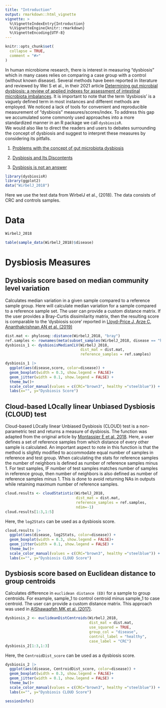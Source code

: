 ```yaml
---
title: "Introduction"
output: rmarkdown::html_vignette
vignette: >
  %\VignetteIndexEntry{Introduction}
  %\VignetteEngine{knitr::rmarkdown}
  %\VignetteEncoding{UTF-8}
---
```


```r
knitr::opts_chunk$set(
  collapse = TRUE,
  comment = "#>"
)
```

In human microbiome research, there is interest in measuring “dysbiosis” which in 
many cases relies on comparing a case group with a control (without known disease). 
Several methods have been reported in literature and reviewed by Wei S et al., in their 
2021 article [Determining gut microbial dysbiosis: a review of applied indexes for assessment of intestinal microbiota imbalances](https://doi.org/10.1128/AEM.00395-21). It is important to note that the term 'dysbiosis' is a vaguely defined term in most instances and different methods are employed. We noticed a lack of tools for convenient and reproducible measurement of “dysbiosis” measures/scores/index. To address this gap we accumulated some commonly used approaches into a more standardized manner in an R package we call `dysbiosisR`.   
We would also like to direct the readers and users to debates surrounding the concept of dysbiosis and suggest to interpret these measures by considering its pitfalls.    

1. [Problems with the concept of gut microbiota dysbiosis](https://sfamjournals.onlinelibrary.wiley.com/doi/full/10.1111/1751-7915.13479)   

2. [Dysbiosis and Its Discontents](https://doi.org/10.1128%2FmBio.01492-17)   

3. [Dysbiosis is not an answer](https://doi.org/10.1038/nmicrobiol.2016.228)   


```r
library(dysbiosisR)
library(ggplot2)
data("WirbelJ_2018")
```

Here we use the test data from WirbelJ et al., (2018). The data consists of CRC and controls samples.  

# Data   
```r
WirbelJ_2018
```

```r
table(sample_data(WirbelJ_2018)$disease)
```

# Dysbiosis Measures  

## Dysbiosis score based on median community level variation  
Calculates median variation in a given sample compared to a reference 
sample group. Here \code{dysbiosisMedianCLV} will calculate median 
variation for a sample compared to a reference sample set. The user 
can provide a custom distance matrix. If the user provides a Bray-Curtis 
dissimilarity matrix, then the resulting score is comparable to the 'dysbiosis score'
reported in [Lloyd-Price J, Arze C, Ananthakrishnan AN et al. (2019)](https://www.nature.com/articles/s41586-019-1237-9)

```r
dist.mat <- phyloseq::distance(WirbelJ_2018, "bray")
ref.samples <- rownames(meta(subset_samples(WirbelJ_2018, disease == "healthy")))
dysbiosis_1 <- dysbiosisMedianCLV(WirbelJ_2018,
                                  dist_mat = dist.mat,
                                  reference_samples = ref.samples)

```


```r
dysbiosis_1 |> 
  ggplot(aes(disease,score, color=disease)) +
  geom_boxplot(width = 0.3, show.legend = FALSE)+
  geom_jitter(width = 0.1, show.legend = FALSE) +
  theme_bw()+
  scale_color_manual(values = c(CRC="brown3", healthy ="steelblue")) +
  labs(x="", y="Dysbiosis Score")
```

## Cloud-based LOcally linear Unbiased Dysbiosis (CLOUD) test   
Cloud-based LOcally linear Unbiased Dysbiosis (CLOUD) test is a non-parametric
test and returns a measure of dysbiosis. The function was adapted from
the original article by [Montassier E et al. 2018](https://doi.org/10.1186/s40168-018-0514-4). 
Here, a user defines a set of reference samples from which distance of every other sample is
calculated. An important aspect to note in this function is that the method
is slightly modified to accommodate equal number of samples in reference and test
group. When calculating the \code{CLOUD} stats for reference samples the
number of neighbors is defined as number of reference samples minus 1. For
test samples, IF number of test samples matches number of samples in
reference group, then number of neighbors is also defined as number of
reference samples minus 1. This is done to avoid returning NAs in outputs
while retaining maximum number of reference samples.

```r

cloud.results <- cloudStatistic(WirbelJ_2018,
                                dist_mat = dist.mat,
                                reference_samples = ref.samples,
                                ndim=-1)
cloud.results[1:3,1:5]
```
Here, the `log2Stats` can be used as a dysbiosis score.  

```r
cloud.results |> 
  ggplot(aes(disease, log2Stats, color=disease)) +
  geom_boxplot(width = 0.3, show.legend = FALSE)+
  geom_jitter(width = 0.1, show.legend = FALSE) +
  theme_bw()+
  scale_color_manual(values = c(CRC="brown3", healthy ="steelblue")) +
  labs(x="", y="Dysbiosis CLOUD Score")
```


## Dysbiosis score based on Euclidean distance to group centroids   

Calculates difference in `euclidean distance (ED)` for a sample 
to group centroids. For example, sample_1 to control centroid minus
sample_1 to case centroid. The user can provide a custom distance matrix. 
This approach was used in [AlShawaqfeh MK et al. (2017)](https://doi.org/10.1093/femsec/fix136).

```r
dysbiosis_2 <- euclideanDistCentroids(WirbelJ_2018,
                                      dist_mat = dist.mat,
                                      use_squared = TRUE,
                                      group_col = "disease",
                                      control_label = "healthy",
                                      case_label = "CRC")
dysbiosis_2[1:3,1:3]
```

Here, the `CentroidDist_score` can be used as a dysbiosis score.  
```r
dysbiosis_2 |> 
  ggplot(aes(disease, CentroidDist_score, color=disease)) +
  geom_boxplot(width = 0.3, show.legend = FALSE)+
  geom_jitter(width = 0.1, show.legend = FALSE) +
  theme_bw()+
  scale_color_manual(values = c(CRC="brown3", healthy ="steelblue")) +
  labs(x="", y="Dysbiosis CLOUD Score")
```

```r
sessionInfo()
```



